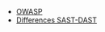 

- [OWASP](https://www.synopsys.com/glossary/what-is-owasp-top-10.html)
- [Differences SAST-DAST](https://www.synopsys.com/blogs/software-security/sast-vs-dast-difference/)